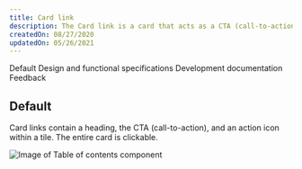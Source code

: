 ```yaml
---
title: Card link
description: The Card link is a card that acts as a CTA (call-to-action), typically used at the end of a section of a page.
createdOn: 08/27/2020
updatedOn: 05/26/2021
---
```

    

<ComponentDescription name="Card link" type="ui" />

<AnchorLinks>

<AnchorLink>Default</AnchorLink>
<AnchorLink>Design and functional specifications</AnchorLink>
<AnchorLink>Development documentation</AnchorLink>
<AnchorLink>Feedback</AnchorLink>

</AnchorLinks>

## Default

Card links contain a heading, the CTA (call-to-action), and an action icon within a tile. The entire card is clickable.

<Row>
<Column colMd={8} colLg={8}>

![Image of Table of contents component](../../images/component/card-link/card-link-default.jpg)

</Column>
</Row>

<ComponentFooter name="Card link" type="ui" />